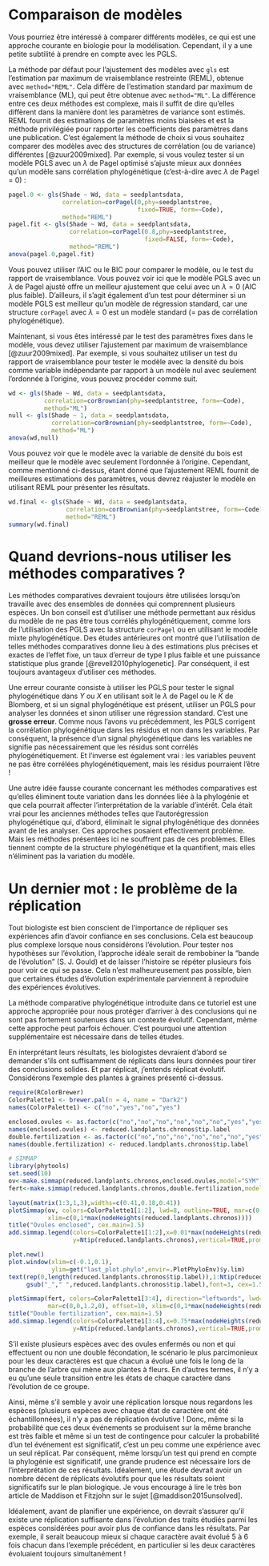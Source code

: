 # Comparaison de modèles

Vous pourriez être intéressé à comparer différents modèles, ce qui est une approche courante en biologie pour la modélisation. Cependant, il y a une petite subtilité à prendre en compte avec les PGLS.

La méthode par défaut pour l'ajustement des modèles avec `gls` est l'estimation par maximum de vraisemblance restreinte (REML), obtenue avec `method="REML"`. Cela diffère de l'estimation standard par maximum de vraisemblance (ML), qui peut être obtenue avec `method="ML"`. La différence entre ces deux méthodes est complexe, mais il suffit de dire qu'elles diffèrent dans la manière dont les paramètres de variance sont estimés. REML fournit des estimations de paramètres moins biaisées et est la méthode privilégiée pour rapporter les coefficients des paramètres dans une publication. C'est également la méthode de choix si vous souhaitez comparer des modèles avec des structures de corrélation (ou de variance) différentes [@zuur2009mixed]. Par exemple, si vous voulez tester si un modèle PGLS avec un $\lambda$ de Pagel optimisé s'ajuste mieux aux données qu'un modèle sans corrélation phylogénétique (c'est-à-dire avec $\lambda$ de Pagel = 0) :


```r
pagel.0 <- gls(Shade ~ Wd, data = seedplantsdata, 
               correlation=corPagel(0,phy=seedplantstree, 
                                    fixed=TRUE, form=~Code), 
               method="REML")
pagel.fit <- gls(Shade ~ Wd, data = seedplantsdata, 
                 correlation=corPagel(0.8,phy=seedplantstree, 
                                      fixed=FALSE, form=~Code),
                 method="REML")
anova(pagel.0,pagel.fit)
```

Vous pouvez utiliser l'AIC ou le BIC pour comparer le modèle, ou le test du rapport de vraisemblance. Vous pouvez voir ici que le modèle PGLS avec un $\lambda$ de Pagel ajusté offre un meilleur ajustement que celui avec un $\lambda=0$ (AIC plus faible). D'ailleurs, il s'agit également d'un test pour déterminer si un modèle PGLS est meilleur qu'un modèle de régression standard, car une structure `corPagel` avec $\lambda=0$ est un modèle standard (= pas de corrélation phylogénétique).

Maintenant, si vous êtes intéressé par le test des paramètres fixes dans le modèle, vous devez utiliser l'ajustement par maximum de vraisemblance [@zuur2009mixed]. Par exemple, si vous souhaitez utiliser un test du rapport de vraisemblance pour tester le modèle avec la densité du bois comme variable indépendante par rapport à un modèle nul avec seulement l'ordonnée à l'origine, vous pouvez procéder comme suit.


```r
wd <- gls(Shade ~ Wd, data = seedplantsdata,
          correlation=corBrownian(phy=seedplantstree, form=~Code), 
          method="ML")
null <- gls(Shade ~ 1, data = seedplantsdata,
            correlation=corBrownian(phy=seedplantstree, form=~Code), 
            method="ML")
anova(wd,null)
```

Vous pouvez voir que le modèle avec la variable de densité du bois est meilleur que le modèle avec seulement l'ordonnée à l'origine. Cependant, comme mentionné ci-dessus, étant donné que l'ajustement REML fournit de meilleures estimations des paramètres, vous devrez réajuster le modèle en utilisant REML pour présenter les résultats.

```r
wd.final <- gls(Shade ~ Wd, data = seedplantsdata,
                correlation=corBrownian(phy=seedplantstree, form=~Code), 
                method="REML")
summary(wd.final)
```



# Quand devrions-nous utiliser les méthodes comparatives ?

Les méthodes comparatives devraient toujours être utilisées lorsqu'on travaille avec des ensembles de données qui comprennent plusieurs espèces. Un bon conseil est d'utiliser une méthode permettant aux résidus du modèle de ne pas être tous corrélés phylogénétiquement, comme lors de l'utilisation des PGLS avec la structure `corPagel` ou en utilisant le modèle mixte phylogénétique. Des études antérieures ont montré que l'utilisation de telles méthodes comparatives donne lieu à des estimations plus précises et exactes de l'effet fixe, un taux d'erreur de type I plus faible et une puissance statistique plus grande [@revell2010phylogenetic]. Par conséquent, il est toujours avantageux d'utiliser ces méthodes.

Une erreur courante consiste à utiliser les PGLS pour tester le signal phylogénétique dans $Y$ ou $X$ en utilisant soit le $\lambda$ de Pagel ou le $K$ de Blomberg, et si un signal phylogénétique est présent, utiliser un PGLS pour analyser les données et sinon utiliser une régression standard. C'est une **grosse erreur**. Comme nous l'avons vu précédemment, les PGLS corrigent la corrélation phylogénétique dans les résidus et non dans les variables. Par conséquent, la présence d'un signal phylogénétique dans les variables ne signifie pas nécessairement que les résidus sont corrélés phylogénétiquement. Et l'inverse est également vrai : les variables peuvent ne pas être corrélées phylogénétiquement, mais les résidus pourraient l'être !

Une autre idée fausse courante concernant les méthodes comparatives est qu'elles éliminent toute variation dans les données liée à la phylogénie et que cela pourrait affecter l'interprétation de la variable d'intérêt. Cela était vrai pour les anciennes méthodes telles que l'autorégression phylogénétique qui, d'abord, éliminait le signal phylogénétique des données avant de les analyser. Ces approches posaient effectivement problème. Mais les méthodes présentées ici ne souffrent pas de ces problèmes. Elles tiennent compte de la structure phylogénétique et la quantifient, mais elles n'éliminent pas la variation du modèle.


# Un dernier mot : le problème de la réplication

Tout biologiste est bien conscient de l'importance de répliquer ses expériences afin d'avoir confiance en ses conclusions. Cela est beaucoup plus complexe lorsque nous considérons l'évolution. Pour tester nos hypothèses sur l'évolution, l'approche idéale serait de rembobiner la "bande de l'évolution" (S. J. Gould) et de laisser l'histoire se répéter plusieurs fois pour voir ce qui se passe. Cela n'est malheureusement pas possible, bien que certaines études d'évolution expérimentale parviennent à reproduire des expériences évolutives.

La méthode comparative phylogénétique introduite dans ce tutoriel est une approche appropriée pour nous protéger d'arriver à des conclusions qui ne sont pas fortement soutenues dans un contexte évolutif. Cependant, même cette approche peut parfois échouer. C'est pourquoi une attention supplémentaire est nécessaire dans de telles études.

En interprétant leurs résultats, les biologistes devraient d'abord se demander s'ils ont suffisamment de réplicats dans leurs données pour tirer des conclusions solides. Et par réplicat, j'entends réplicat évolutif. Considérons l'exemple des plantes à graines présenté ci-dessus.


```r
require(RColorBrewer)
ColorPalette1 <- brewer.pal(n = 4, name = "Dark2")
names(ColorPalette1) <- c("no","yes","no","yes")

enclosed.ovules <- as.factor(c("no","no","no","no","no","no","yes","yes","yes","yes","yes"))
names(enclosed.ovules) <- reduced.landplants.chronos$tip.label
double.fertilization <- as.factor(c("no","no","no","no","no","no","yes","yes","yes","yes","yes"))
names(double.fertilization) <- reduced.landplants.chronos$tip.label
```

```r
# SIMMAP
library(phytools)
set.seed(10)
ov<-make.simmap(reduced.landplants.chronos,enclosed.ovules,model="SYM")
fert<-make.simmap(reduced.landplants.chronos,double.fertilization,model="SYM")
```

```r
layout(matrix(1:3,1,3),widths=c(0.41,0.18,0.41))
plotSimmap(ov, colors=ColorPalette1[1:2], lwd=8, outline=TRUE, mar=c(0,0,1.2,0), offset=10,
           xlim=c(0,1*max(nodeHeights(reduced.landplants.chronos))))
title("Ovules enclosed", cex.main=1.5)
add.simmap.legend(colors=ColorPalette1[1:2],x=0.01*max(nodeHeights(reduced.landplants.chronos)),
                  y=Ntip(reduced.landplants.chronos),vertical=TRUE,prompt=FALSE)

plot.new()
plot.window(xlim=c(-0.1,0.1),
            ylim=get("last_plot.phylo",envir=.PlotPhyloEnv)$y.lim)
text(rep(0,length(reduced.landplants.chronos$tip.label)),1:Ntip(reduced.landplants.chronos),
     gsub("_"," ",reduced.landplants.chronos$tip.label),font=3, cex=1.5)

plotSimmap(fert, colors=ColorPalette1[3:4], direction="leftwards", lwd=8, outline=TRUE, 
           mar=c(0,0,1.2,0), offset=10, xlim=c(0,1*max(nodeHeights(reduced.landplants.chronos))))
title("Double fertilization", cex.main=1.5)
add.simmap.legend(colors=ColorPalette1[3:4],x=0.75*max(nodeHeights(reduced.landplants.chronos)),
                  y=Ntip(reduced.landplants.chronos),vertical=TRUE,prompt=FALSE)
```

S'il existe plusieurs espèces avec des ovules enfermés ou non et qui effectuent ou non une double fécondation, le scénario le plus parcimonieux pour les deux caractères est que chacun a évolué une fois le long de la branche de l'arbre qui mène aux plantes à fleurs. En d'autres termes, il n'y a eu qu'une seule transition entre les états de chaque caractère dans l'évolution de ce groupe.

Ainsi, même s'il semble y avoir une réplication lorsque nous regardons les espèces (plusieurs espèces avec chaque état de caractère ont été échantillonnées), il n'y a pas de réplication évolutive ! Donc, même si la probabilité que ces deux événements se produisent sur la même branche est très faible et même si un test de contingence pour calculer la probabilité d'un tel événement est significatif, c'est un peu comme une expérience avec un seul réplicat. Par conséquent, même lorsqu'un test qui prend en compte la phylogénie est significatif, une grande prudence est nécessaire lors de l'interprétation de ces résultats. Idéalement, une étude devrait avoir un nombre décent de réplicats évolutifs pour que les résultats soient significatifs sur le plan biologique. Je vous encourage à lire le très bon article de Maddison et Fitzjohn sur le sujet [@maddison2015unsolved].

Idéalement, avant de planifier une expérience, on devrait s'assurer qu'il existe une réplication suffisante dans l'évolution des traits étudiés parmi les espèces considérées pour avoir plus de confiance dans les résultats. Par exemple, il serait beaucoup mieux si chaque caractère avait évolué 5 à 6 fois chacun dans l'exemple précédent, en particulier si les deux caractères évoluaient toujours simultanément !
